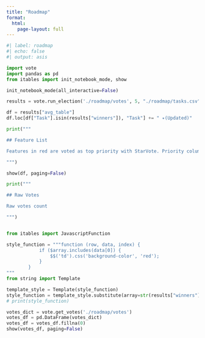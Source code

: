 ```yaml
---
title: "Roadmap"
format: 
  html:
    page-layout: full
---
```


```python
#| label: roadmap
#| echo: false
#| output: asis

import vote
import pandas as pd
from itables import init_notebook_mode, show

init_notebook_mode(all_interactive=False)

results = vote.run_election('./roadmap/votes', 5, "./roadmap/tasks.csv")

df = results["avg_table"]
df.loc[df["Task"].isin(results["winners"]), "Task"] += " ✴️(Updated)"

print("""

## Feature List

Features in red are voted as top priority with StarVote. Priority column is an average of votes for every feature.

""")

show(df, paging=False)

print("""

## Raw Votes

Raw votes count

""")


from itables import JavascriptFunction

style_function = """function (row, data, index) {
            if ($array.includes(data[0]) {
                $$('td').css('background-color', 'red');
            }
        }
"""
from string import Template

template_style = Template(style_function)
style_function = template_style.substitute(array=str(results["winners"]))
# print(style_function)

votes_dict = vote.get_votes('./roadmap/votes')
votes_df = pd.DataFrame(votes_dict)
votes_df = votes_df.fillna(0)
show(votes_df, paging=False)
```

